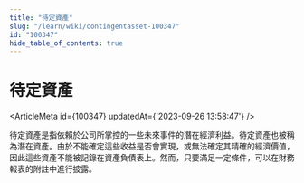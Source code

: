 ```yaml
---
title: "待定資產"
slug: "/learn/wiki/contingentasset-100347"
id: "100347"
hide_table_of_contents: true
---
```



# 待定資產

<ArticleMeta id={100347} updatedAt={'2023-09-26 13:58:47'} />
<div className='border-solid border-b border-t-0 my-4 border-[var(--ifm-color-gray-300)]' />

待定資產是指依賴於公司所掌控的一些未來事件的潛在經濟利益。待定資產也被稱為潛在資產。由於不能確定這些收益是否會實現，或無法確定其精確的經濟價值，因此這些資產不能被記錄在資產負債表上。然而，只要滿足一定條件，可以在財務報表的附註中進行披露。

